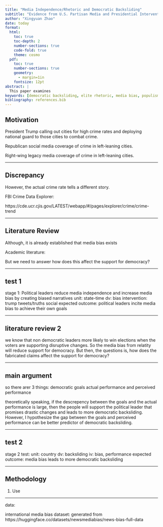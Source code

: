 ```yaml
---
title: "Media Independence/Rhetoric and Democratic Backsliding"
subtitle: "Evidence from U.S. Partisan Media and Presidential Interventions"
author: "Xingyuan Zhao"
date: today
format:
  html:
    toc: true
    toc-depth: 2
    number-sections: true
    code-fold: true
    theme: cosmo
  pdf:
    toc: true
    number-sections: true
    geometry: 
      - margin=1in
    fontsize: 12pt
abstract: |
  This paper examines 
keywords: [democratic backsliding, elite rhetoric, media bias, populism]
bibliography: references.bib
---
```


## Motivation

President Trump calling out cities for high crime rates and deploying national guard to those cities to combat crime.

Republican social media coverage of crime in left-leaning cities.

Right-wing legacy media coverage of crime in left-leaning cities.

---

## Discrepancy

However, the actual crime rate tells a different story.

FBI Crime Data Explorer:

https://cde.ucr.cjis.gov/LATEST/webapp/#/pages/explorer/crime/crime-trend

---

## Literature Review

Although, it is already established that media bias exists

Academic literature:

But we need to answer how does this affect the support for democracy?

---

## test 1

stage 1: Political leaders reduce media independence and increase media bias by creating biased narratives
unit: state-time
dv: bias
intervention: trump tweets/truths social
expected outcome: political leaders incite media bias to achieve their own goals

---

## literature review 2

we know that non democratic leaders more likely to win elections when the voters are supporting disruptive changes. So the media bias from relatity will reduce support for democracy.
But then, the questions is, how does the fabricated claims affect the support for democracy?

---

## main argument

so there arer 3 things:
democratic goals
actual performance
and perceived performance

theoretically speaking, if the descrepency between the goals and the actual performance is large, then the people will support the political leader that promises drastic changes and leads to more democratic backsliding. However, I hypothesize the gap between the goals and perceived performance can be better predictor of democratic backsliding.

---

## test 2

stage 2 test:
unit: country
dv: backsliding
iv: bias, performance
expected outcome: media bias leads to more democratic backsliding

---

## Methodology

1. Use 



---


data:


international media bias dataset:
generated from 
https://huggingface.co/datasets/newsmediabias/news-bias-full-data